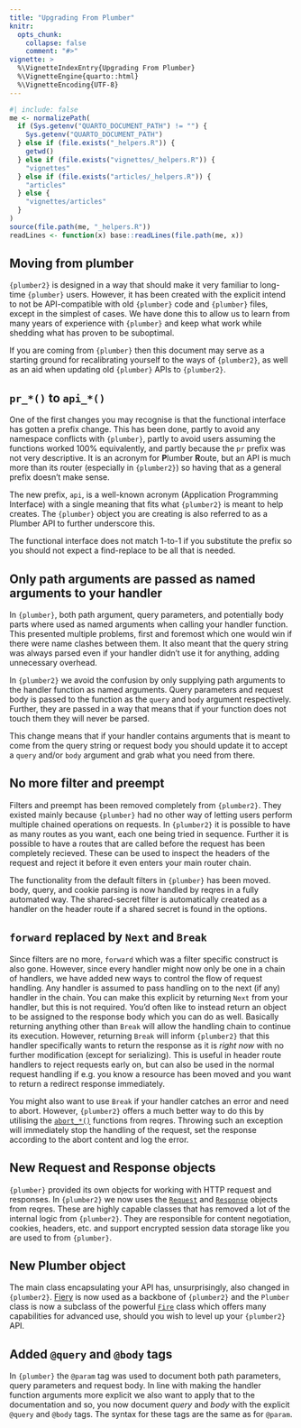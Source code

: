 ```yaml
---
title: "Upgrading From Plumber"
knitr:
  opts_chunk:
    collapse: false
    comment: "#>"
vignette: >
  %\VignetteIndexEntry{Upgrading From Plumber}
  %\VignetteEngine{quarto::html}
  %\VignetteEncoding{UTF-8}
---
```


```r
#| include: false
me <- normalizePath(
  if (Sys.getenv("QUARTO_DOCUMENT_PATH") != "") {
    Sys.getenv("QUARTO_DOCUMENT_PATH")
  } else if (file.exists("_helpers.R")) {
    getwd()
  } else if (file.exists("vignettes/_helpers.R")) {
    "vignettes"
  } else if (file.exists("articles/_helpers.R")) {
    "articles"
  } else {
    "vignettes/articles"
  }
)
source(file.path(me, "_helpers.R"))
readLines <- function(x) base::readLines(file.path(me, x))
```

## Moving from plumber

`{plumber2}` is designed in a way that should make it very familiar to long-time
`{plumber}` users. However, it has been created with the explicit intend to not be
API-compatible with old `{plumber}` code and `{plumber}` files, except in the simplest
of cases. We have done this to allow us to learn from many years of experience
with `{plumber}` and keep what work while shedding what has proven to be suboptimal.

If you are coming from `{plumber}` then this document may serve as a starting ground
for recalibrating yourself to the ways of `{plumber2}`, as well as an aid when
updating old `{plumber}` APIs to `{plumber2}`.

## `pr_*()` to `api_*()`
One of the first changes you may recognise is that the functional interface has
gotten a prefix change. This has been done, partly to avoid any namespace
conflicts with `{plumber}`, partly to avoid users assuming the functions worked 100%
equivalently, and partly because the `pr` prefix was not very descriptive. It
is an acronym for **P**lumber **R**oute, but an API is much more than its router
(especially in `{plumber2}`) so having that as a general prefix doesn't make sense.

The new prefix, `api`, is a well-known acronym (Application Programming
Interface) with a single meaning that fits what `{plumber2}` is meant to help
creates. The `{plumber}` object you are creating is also referred to as a Plumber
API to further underscore this.

The functional interface does not match 1-to-1 if you substitute the prefix so
you should not expect a find-replace to be all that is needed.

## Only path arguments are passed as named arguments to your handler
In `{plumber}`, both path argument, query parameters, and potentially body parts
where used as named arguments when calling your handler function. This presented
multiple problems, first and foremost which one would win if there were name
clashes between them. It also meant that the query string was always parsed even
if your handler didn't use it for anything, adding unnecessary overhead.

In `{plumber2}` we avoid the confusion by only supplying path arguments to the
handler function as named arguments. Query parameters and request body is passed
to the function as the `query` and `body` argument respectively. Further, they
are passed in a way that means that if your function does not touch them they
will never be parsed.

This change means that if your handler contains arguments that is meant to come
from the query string or request body you should update it to accept a `query`
and/or `body` argument and grab what you need from there.

## No more filter and preempt
Filters and preempt has been removed completely from `{plumber2}`. They existed
mainly because `{plumber}` had no other way of letting users perform multiple
chained operations on requests. In `{plumber2}` it is possible to have as many
routes as you want, each one being tried in sequence. Further it is possible to
have a routes that are called before the request has been completely recieved.
These can be used to inspect the headers of the request and reject it before it
even enters your main router chain.

The functionality from the default filters in `{plumber}` has been moved. body,
query, and cookie parsing is now handled by reqres in a fully automated way. The
shared-secret filter is automatically created as a handler on the header route
if a shared secret is found in the options.

## `forward` replaced by `Next` and `Break`
Since filters are no more, `forward` which was a filter specific construct is
also gone. However, since every handler might now only be one in a chain of
handlers, we have added new ways to control the flow of request handling. Any
handler is assumed to pass handling on to the next (if any) handler in the
chain. You can make this explicit by returning `Next` from your handler, but
this is not required. You'd often like to instead return an object to be
assigned to the response body which you can do as well. Basically returning
anything other than `Break` will allow the handling chain to continue its
execution. However, returning `Break` will inform `{plumber2}` that this handler
specifically wants to return the response as it is *right now* with no further
modification (except for serializing). This is useful in header route handlers
to reject requests early on, but can also be used in the normal request handling
if e.g. you know a resource has been moved and you want to return a redirect
response immediately.

You might also want to use `Break` if your handler catches an error and need to
abort. However, `{plumber2}` offers a much better way to do this by utilising the
[`abort_*()`](https://reqres.data-imaginist.com/reference/abort_http_problem.html)
functions from reqres. Throwing such an exception will immediately
stop the handling of the request, set the response according to the abort
content and log the error.

## New Request and Response objects
`{plumber}` provided its own objects for working with HTTP request and responses. In
`{plumber2}` we now uses the
[`Request`](https://reqres.data-imaginist.com/reference/Request.html) and
[`Response`](https://reqres.data-imaginist.com/reference/Response.html) objects
from reqres. These are highly capable classes that has removed a lot of the
internal logic from `{plumber2}`. They are responsible for content negotiation,
cookies, headers, etc. and support encrypted session data storage like you are
used to from `{plumber}`.

## New Plumber object
The main class encapsulating your API has, unsurprisingly, also changed in
`{plumber2}`. [Fiery](https://fiery.data-imaginist.com) is now used as a backbone of
`{plumber2}` and the `Plumber` class is now a subclass of the powerful
[`Fire`](https://fiery.data-imaginist.com/reference/Fire.html) class which
offers many capabilities for advanced use, should you wish to level up your
`{plumber2}` API.

## Added `@query` and `@body` tags
In `{plumber}` the `@param` tag was used to document both path parameters, query
parameters and request body. In line with making the handler function arguments
more explicit we also want to apply that to the documentation and so, you now
document _query_ and _body_ with the explicit `@query` and `@body` tags. The syntax
for these tags are the same as for `@param`.

